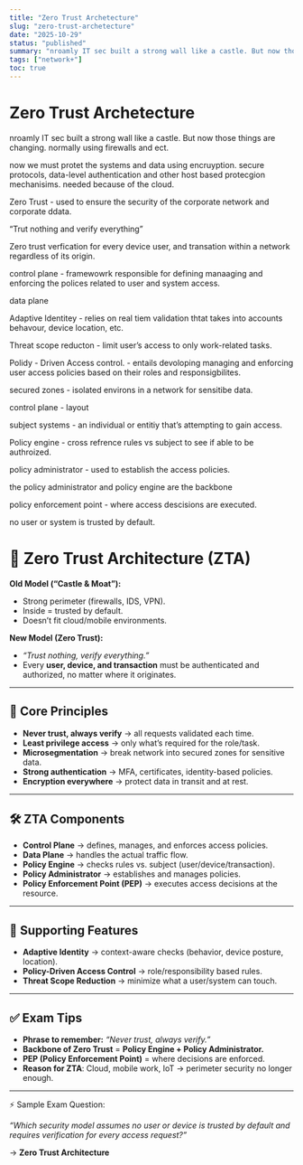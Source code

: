 ```yaml
---
title: "Zero Trust Archetecture"
slug: "zero-trust-archetecture"
date: "2025-10-29"
status: "published"
summary: "nroamly IT sec built a strong wall like a castle. But now those things are changing. normally using firewalls and ect."
tags: ["network+"]
toc: true
---
```


# Zero Trust Archetecture

nroamly IT sec built a strong wall like a castle. But now those things are changing. normally using firewalls and ect. 

now we must protet the systems and data using encruyption. secure protocols, data-level authentication and other host based protecgion mechanisims. needed because of the cloud. 

Zero Trust - used to ensure the security of the corporate network and corporate ddata. 

“Trut nothing and verify everything” 

Zero trust verfication for every device user, and transation within a network regardless of its origin. 

control plane - framewowrk responsible for defining manaaging and enforcing the polices related to user and system access. 

data plane

Adaptive Identitey - relies on real tiem validation thtat takes into accounts behavour, device location, etc. 

Threat scope reducton - limit user’s access to only work-related tasks. 

Polidy - Driven Access control. - entails devoloping managing and enforcing user access policies based on their roles and responsigbilites. 

secured zones - isolated environs in a network for sensitibe data. 

control plane - layout 

subject systems - an individual or entitiy that’s attempting to gain access. 

Policy engine - cross refrence rules vs subject to see if able to be authroized. 

policy administrator - used to establish the access policies. 

the policy administrator and policy engine are the backbone 

policy enforcement point - where access descisions are executed. 

no user or system is trusted by default. 

# 🏰 Zero Trust Architecture (ZTA)

**Old Model (“Castle & Moat”):**

- Strong perimeter (firewalls, IDS, VPN).
- Inside = trusted by default.
- Doesn’t fit cloud/mobile environments.

**New Model (Zero Trust):**

- *“Trust nothing, verify everything.”*
- Every **user, device, and transaction** must be authenticated and authorized, no matter where it originates.

---

## 🔑 Core Principles

- **Never trust, always verify** → all requests validated each time.
- **Least privilege access** → only what’s required for the role/task.
- **Microsegmentation** → break network into secured zones for sensitive data.
- **Strong authentication** → MFA, certificates, identity-based policies.
- **Encryption everywhere** → protect data in transit and at rest.

---

## 🛠️ ZTA Components

- **Control Plane** → defines, manages, and enforces access policies.
- **Data Plane** → handles the actual traffic flow.
- **Policy Engine** → checks rules vs. subject (user/device/transaction).
- **Policy Administrator** → establishes and manages policies.
- **Policy Enforcement Point (PEP)** → executes access decisions at the resource.

---

## 🔐 Supporting Features

- **Adaptive Identity** → context-aware checks (behavior, device posture, location).
- **Policy-Driven Access Control** → role/responsibility based rules.
- **Threat Scope Reduction** → minimize what a user/system can touch.

---

## ✅ Exam Tips

- **Phrase to remember:** *“Never trust, always verify.”*
- **Backbone of Zero Trust** = **Policy Engine + Policy Administrator.**
- **PEP (Policy Enforcement Point)** = where decisions are enforced.
- **Reason for ZTA**: Cloud, mobile work, IoT → perimeter security no longer enough.

---

⚡ Sample Exam Question:

*“Which security model assumes no user or device is trusted by default and requires verification for every access request?”*

→ **Zero Trust Architecture**